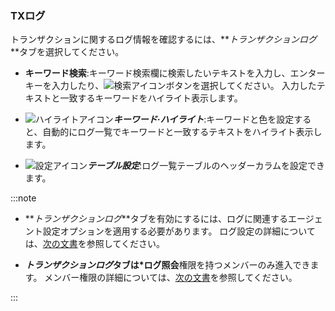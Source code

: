 ### TXログ

トランザクションに関するログ情報を確認するには、**_トランザクションログ_**タブを選択してください。

<ImgLang img="analysis-tx-transaction-log.png" desc="トランザクションログ" />

-   **キーワード検索**:キーワード検索欄に検索したいテキストを入力し、エンターキーを入力したり、![検索アイコン](/img/ico-search.svg)ボタンを選択してください。 入力したテキストと一致するキーワードをハイライト表示します。

-   ![ハイライトアイコン](/img/ic-highlight.svg)**_キーワード·ハイライト_**:キーワードと色を設定すると、自動的にログ一覧でキーワードと一致するテキストをハイライト表示します。

-   ![設定アイコン](/img/ico-setting.svg)**_テーブル設定_**:ログ一覧テーブルのヘッダーカラムを設定できます。

:::note

-   **_トランザクションログ_**タブを有効にするには、ログに関連するエージェント設定オプションを適用する必要があります。 ログ設定の詳細については、[次の文書](../log/log-function)を参照してください。

-   **_トランザクションログ_**タブは**\*ログ照会**権限を持つメンバーのみ進入できます。 メンバー権限の詳細については、[次の文書](../project/project-structure#member-auth)を参照してください。

:::
